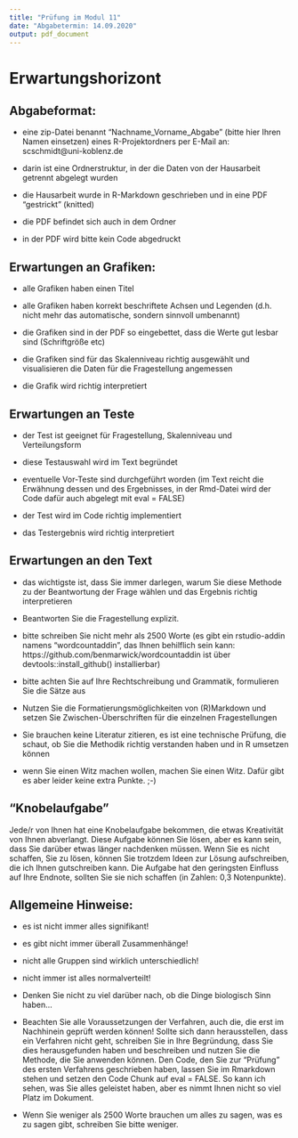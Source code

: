 ```yaml
---
title: "Prüfung im Modul 11"
date: "Abgabetermin: 14.09.2020"
output: pdf_document
---
```


# Erwartungshorizont

## Abgabeformat:

 - eine zip-Datei benannt "Nachname_Vorname_Abgabe" (bitte hier Ihren Namen einsetzen) eines R-Projektordners per E-Mail an: scschmidt@uni-koblenz.de 
 
 - darin ist eine Ordnerstruktur, in der die Daten von der Hausarbeit getrennt abgelegt wurden
 
 - die Hausarbeit wurde in R-Markdown geschrieben und in eine PDF "gestrickt" (knitted)
 
 - die PDF befindet sich auch in dem Ordner
 
 - in der PDF wird bitte kein Code abgedruckt
 

## Erwartungen an Grafiken:

 - alle Grafiken haben einen Titel
 
 - alle Grafiken haben korrekt beschriftete Achsen und Legenden (d.h. nicht mehr das automatische, sondern sinnvoll umbenannt)
 
 - die Grafiken sind in der PDF so eingebettet, dass die Werte gut lesbar sind (Schriftgröße etc)
 
 - die Grafiken sind für das Skalenniveau richtig ausgewählt und visualisieren die Daten für die Fragestellung angemessen

 - die Grafik wird richtig interpretiert
 

## Erwartungen an Teste

 - der Test ist geeignet für Fragestellung, Skalenniveau und Verteilungsform
 
 - diese Testauswahl wird im Text begründet
 
 - eventuelle Vor-Teste sind durchgeführt worden (im Text reicht die Erwähnung dessen und des Ergebnisses, in der Rmd-Datei wird der Code dafür auch abgelegt mit eval = FALSE)
 
 - der Test wird im Code richtig implementiert
 
 - das Testergebnis wird richtig interpretiert
 

## Erwartungen an den Text

 - das wichtigste ist, dass Sie immer darlegen, warum Sie diese Methode zu der Beantwortung der Frage wählen und das Ergebnis richtig interpretieren
 
 - Beantworten Sie die Fragestellung explizit. 
 
 - bitte schreiben Sie nicht mehr als 2500 Worte (es gibt ein rstudio-addin namens "wordcountaddin", das Ihnen behilflich sein kann: https://github.com/benmarwick/wordcountaddin ist über devtools::install_github() installierbar)
 
 - bitte achten Sie auf Ihre Rechtschreibung und Grammatik, formulieren Sie die Sätze aus
 
 - Nutzen Sie die Formatierungsmöglichkeiten von (R)Markdown und setzen Sie Zwischen-Überschriften für die einzelnen Fragestellungen
 
 - Sie brauchen keine Literatur zitieren, es ist eine technische Prüfung, die schaut, ob Sie die Methodik richtig verstanden haben und in R umsetzen können
 
 - wenn Sie einen Witz machen wollen, machen Sie einen Witz. Dafür gibt es aber leider keine extra Punkte. ;-)
 

## "Knobelaufgabe"

Jede/r von Ihnen hat eine Knobelaufgabe bekommen, die etwas Kreativität von Ihnen abverlangt. Diese Aufgabe können Sie lösen, aber es kann sein, dass Sie darüber etwas länger nachdenken müssen. Wenn Sie es nicht schaffen, Sie zu lösen, können Sie trotzdem Ideen zur Lösung aufschreiben, die ich Ihnen gutschreiben kann. Die Aufgabe hat den geringsten Einfluss auf Ihre Endnote, sollten Sie sie nich schaffen (in Zahlen: 0,3 Notenpunkte).
 
## Allgemeine Hinweise:

 - es ist nicht immer alles signifikant! 
 
 - es gibt nicht immer überall Zusammenhänge!
 
 - nicht alle Gruppen sind wirklich unterschiedlich!
 
 - nicht immer ist alles normalverteilt!
 
 - Denken Sie nicht zu viel darüber nach, ob die Dinge biologisch Sinn haben...
 
 - Beachten Sie alle Voraussetzungen der Verfahren, auch die, die erst im Nachhinein geprüft werden können! Sollte sich dann herausstellen, dass ein Verfahren nicht geht, schreiben Sie in Ihre Begründung, dass Sie dies herausgefunden haben und beschreiben und nutzen Sie die Methode, die Sie anwenden können. Den Code, den Sie zur "Prüfung" des ersten Verfahrens geschrieben haben, lassen Sie im Rmarkdown stehen und setzen den Code Chunk auf eval = FALSE. So kann ich sehen, was Sie alles geleistet haben, aber es nimmt Ihnen nicht so viel Platz im Dokument.
 
 - Wenn Sie weniger als 2500 Worte brauchen um alles zu sagen, was es zu sagen gibt, schreiben Sie bitte weniger.
 
 
